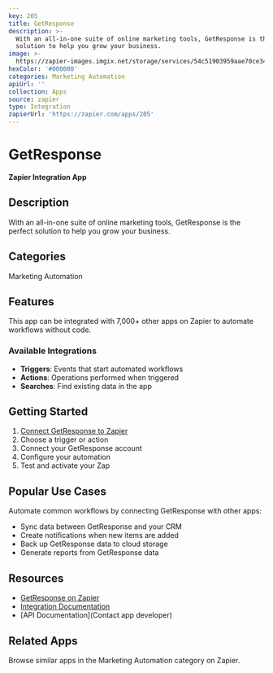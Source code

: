```yaml
---
key: 205
title: GetResponse
description: >-
  With an all-in-one suite of online marketing tools, GetResponse is the perfect
  solution to help you grow your business.
image: >-
  https://zapier-images.imgix.net/storage/services/54c51903959aae70ce340d9ec6f1f9a3.png?auto=format%2Ccompress&ixlib=python-3.0.0&q=50
hexColor: '#000000'
categories: Marketing Automation
apiUrl: ''
collection: Apps
source: zapier
type: Integration
zapierUrl: 'https://zapier.com/apps/205'
---
```

# GetResponse

**Zapier Integration App**

## Description

With an all-in-one suite of online marketing tools, GetResponse is the perfect solution to help you grow your business.

## Categories

Marketing Automation

## Features

This app can be integrated with 7,000+ other apps on Zapier to automate workflows without code.

### Available Integrations

- **Triggers**: Events that start automated workflows
- **Actions**: Operations performed when triggered
- **Searches**: Find existing data in the app

## Getting Started

1. [Connect GetResponse to Zapier](https://zapier.com/apps/205)
2. Choose a trigger or action
3. Connect your GetResponse account
4. Configure your automation
5. Test and activate your Zap

## Popular Use Cases

Automate common workflows by connecting GetResponse with other apps:

- Sync data between GetResponse and your CRM
- Create notifications when new items are added
- Back up GetResponse data to cloud storage
- Generate reports from GetResponse data

## Resources

- [GetResponse on Zapier](https://zapier.com/apps/205)
- [Integration Documentation](https://zapier.com/apps/205/integrations)
- [API Documentation](Contact app developer)

## Related Apps

Browse similar apps in the Marketing Automation category on Zapier.
